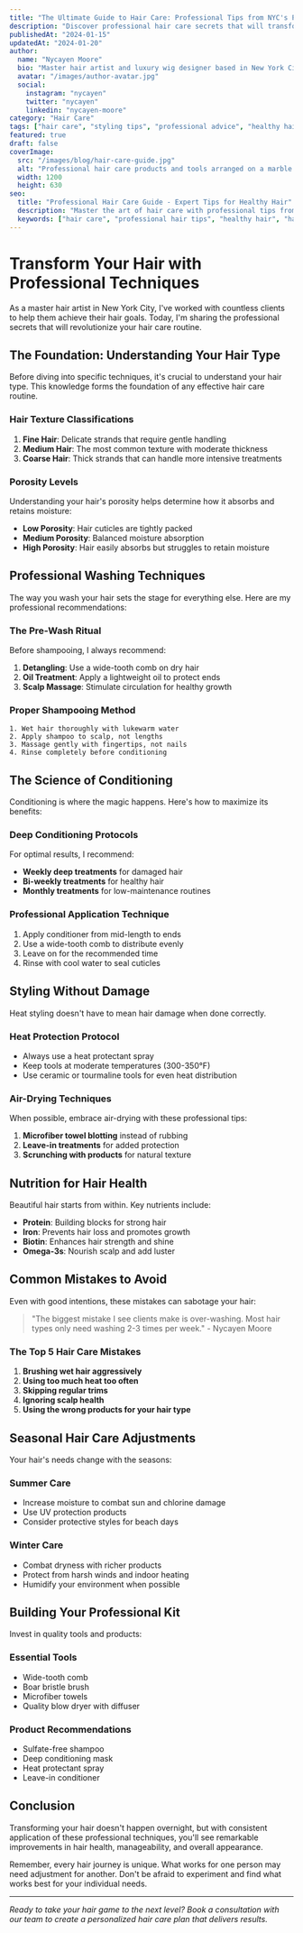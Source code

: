 ```yaml
---
title: "The Ultimate Guide to Hair Care: Professional Tips from NYC's Premier Stylist"
description: "Discover professional hair care secrets that will transform your hair routine. Learn the techniques used by top stylists to maintain healthy, beautiful hair."
publishedAt: "2024-01-15"
updatedAt: "2024-01-20"
author:
  name: "Nycayen Moore"
  bio: "Master hair artist and luxury wig designer based in New York City"
  avatar: "/images/author-avatar.jpg"
  social:
    instagram: "nycayen"
    twitter: "nycayen"
    linkedin: "nycayen-moore"
category: "Hair Care"
tags: ["hair care", "styling tips", "professional advice", "healthy hair", "hair routine"]
featured: true
draft: false
coverImage:
  src: "/images/blog/hair-care-guide.jpg"
  alt: "Professional hair care products and tools arranged on a marble surface"
  width: 1200
  height: 630
seo:
  title: "Professional Hair Care Guide - Expert Tips for Healthy Hair"
  description: "Master the art of hair care with professional tips from NYC's top stylist. Transform your hair routine with expert techniques."
  keywords: ["hair care", "professional hair tips", "healthy hair", "hair routine", "NYC stylist"]
---
```


# Transform Your Hair with Professional Techniques

As a master hair artist in New York City, I've worked with countless clients to help them achieve their hair goals. Today, I'm sharing the professional secrets that will revolutionize your hair care routine.

## The Foundation: Understanding Your Hair Type

Before diving into specific techniques, it's crucial to understand your hair type. This knowledge forms the foundation of any effective hair care routine.

### Hair Texture Classifications

1. **Fine Hair**: Delicate strands that require gentle handling
2. **Medium Hair**: The most common texture with moderate thickness
3. **Coarse Hair**: Thick strands that can handle more intensive treatments

### Porosity Levels

Understanding your hair's porosity helps determine how it absorbs and retains moisture:

- **Low Porosity**: Hair cuticles are tightly packed
- **Medium Porosity**: Balanced moisture absorption
- **High Porosity**: Hair easily absorbs but struggles to retain moisture

## Professional Washing Techniques

The way you wash your hair sets the stage for everything else. Here are my professional recommendations:

### The Pre-Wash Ritual

Before shampooing, I always recommend:

1. **Detangling**: Use a wide-tooth comb on dry hair
2. **Oil Treatment**: Apply a lightweight oil to protect ends
3. **Scalp Massage**: Stimulate circulation for healthy growth

### Proper Shampooing Method

```
1. Wet hair thoroughly with lukewarm water
2. Apply shampoo to scalp, not lengths
3. Massage gently with fingertips, not nails
4. Rinse completely before conditioning
```

## The Science of Conditioning

Conditioning is where the magic happens. Here's how to maximize its benefits:

### Deep Conditioning Protocols

For optimal results, I recommend:

- **Weekly deep treatments** for damaged hair
- **Bi-weekly treatments** for healthy hair
- **Monthly treatments** for low-maintenance routines

### Professional Application Technique

1. Apply conditioner from mid-length to ends
2. Use a wide-tooth comb to distribute evenly
3. Leave on for the recommended time
4. Rinse with cool water to seal cuticles

## Styling Without Damage

Heat styling doesn't have to mean hair damage when done correctly.

### Heat Protection Protocol

- Always use a heat protectant spray
- Keep tools at moderate temperatures (300-350°F)
- Use ceramic or tourmaline tools for even heat distribution

### Air-Drying Techniques

When possible, embrace air-drying with these professional tips:

1. **Microfiber towel blotting** instead of rubbing
2. **Leave-in treatments** for added protection
3. **Scrunching with products** for natural texture

## Nutrition for Hair Health

Beautiful hair starts from within. Key nutrients include:

- **Protein**: Building blocks for strong hair
- **Iron**: Prevents hair loss and promotes growth
- **Biotin**: Enhances hair strength and shine
- **Omega-3s**: Nourish scalp and add luster

## Common Mistakes to Avoid

Even with good intentions, these mistakes can sabotage your hair:

> "The biggest mistake I see clients make is over-washing. Most hair types only need washing 2-3 times per week." - Nycayen Moore

### The Top 5 Hair Care Mistakes

1. **Brushing wet hair aggressively**
2. **Using too much heat too often**
3. **Skipping regular trims**
4. **Ignoring scalp health**
5. **Using the wrong products for your hair type**

## Seasonal Hair Care Adjustments

Your hair's needs change with the seasons:

### Summer Care
- Increase moisture to combat sun and chlorine damage
- Use UV protection products
- Consider protective styles for beach days

### Winter Care
- Combat dryness with richer products
- Protect from harsh winds and indoor heating
- Humidify your environment when possible

## Building Your Professional Kit

Invest in quality tools and products:

### Essential Tools
- Wide-tooth comb
- Boar bristle brush
- Microfiber towels
- Quality blow dryer with diffuser

### Product Recommendations
- Sulfate-free shampoo
- Deep conditioning mask
- Heat protectant spray
- Leave-in conditioner

## Conclusion

Transforming your hair doesn't happen overnight, but with consistent application of these professional techniques, you'll see remarkable improvements in hair health, manageability, and overall appearance.

Remember, every hair journey is unique. What works for one person may need adjustment for another. Don't be afraid to experiment and find what works best for your individual needs.

---

*Ready to take your hair game to the next level? Book a consultation with our team to create a personalized hair care plan that delivers results.*